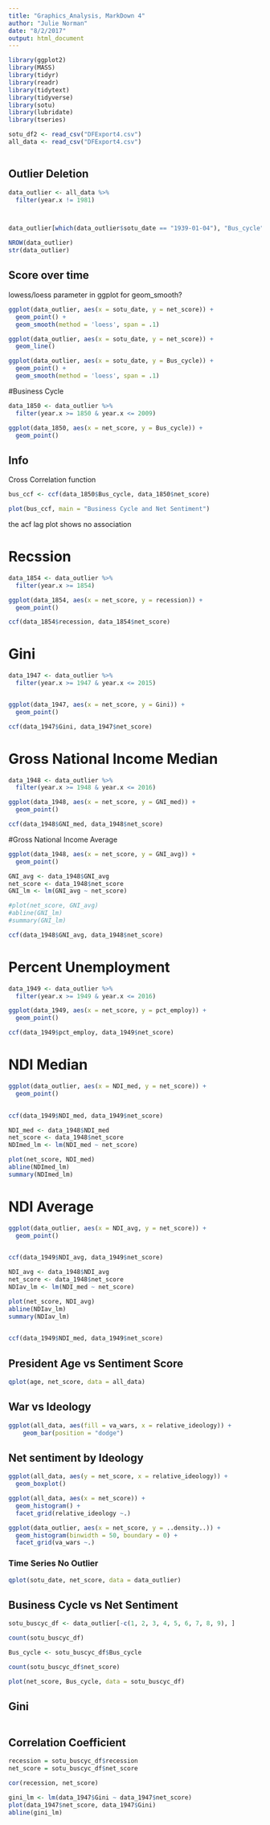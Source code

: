 ```yaml
---
title: "Graphics_Analysis, MarkDown 4"
author: "Julie Norman"
date: "8/2/2017"
output: html_document
---
```


```r
library(ggplot2)
library(MASS)
library(tidyr)
library(readr)
library(tidytext)
library(tidyverse)
library(sotu)
library(lubridate)
library(tseries)
```


```r
sotu_df2 <- read_csv("DFExport4.csv")
all_data <- read_csv("DFExport4.csv")



```



## Outlier Deletion

```r
data_outlier <- all_data %>% 
  filter(year.x != 1981)



data_outlier[which(data_outlier$sotu_date == "1939-01-04"), "Bus_cycle"] = -0.377884616

NROW(data_outlier)
str(data_outlier)
```

## Score over time


lowess/loess parameter in ggplot for geom_smooth?

```r
ggplot(data_outlier, aes(x = sotu_date, y = net_score)) +
  geom_point() +
  geom_smooth(method = 'loess', span = .1)
```

```r
ggplot(data_outlier, aes(x = sotu_date, y = net_score)) +
  geom_line()
```

```r
ggplot(data_outlier, aes(x = sotu_date, y = Bus_cycle)) +
  geom_point() +
  geom_smooth(method = 'loess', span = .1)
```

#Business Cycle

```r
data_1850 <- data_outlier %>%
  filter(year.x >= 1850 & year.x <= 2009)

ggplot(data_1850, aes(x = net_score, y = Bus_cycle)) +
  geom_point()
```




## Info

Cross Correlation function 

```r
bus_ccf <- ccf(data_1850$Bus_cycle, data_1850$net_score) 

plot(bus_ccf, main = "Business Cycle and Net Sentiment")
```
the acf lag plot shows no association


# Recssion

```r
data_1854 <- data_outlier %>%
  filter(year.x >= 1854)

ggplot(data_1854, aes(x = net_score, y = recession)) +
  geom_point()
```



```r
ccf(data_1854$recession, data_1854$net_score) 

```

# Gini 

```r
data_1947 <- data_outlier %>%
  filter(year.x >= 1947 & year.x <= 2015)


ggplot(data_1947, aes(x = net_score, y = Gini)) +
  geom_point() 

```



```r

ccf(data_1947$Gini, data_1947$net_score)
```



# Gross National Income Median

```r
data_1948 <- data_outlier %>%
  filter(year.x >= 1948 & year.x <= 2016)

ggplot(data_1948, aes(x = net_score, y = GNI_med)) +
  geom_point()
```

```r
ccf(data_1948$GNI_med, data_1948$net_score)
```

#Gross National Income Average

```r
ggplot(data_1948, aes(x = net_score, y = GNI_avg)) +
  geom_point()
```

```r
GNI_avg <- data_1948$GNI_avg
net_score <- data_1948$net_score
GNI_lm <- lm(GNI_avg ~ net_score)

#plot(net_score, GNI_avg)
#abline(GNI_lm)
#summary(GNI_lm)
```


```r
ccf(data_1948$GNI_avg, data_1948$net_score)
```

# Percent Unemployment

```r
data_1949 <- data_outlier %>%
  filter(year.x >= 1949 & year.x <= 2016)

ggplot(data_1949, aes(x = net_score, y = pct_employ)) +
  geom_point()
```

```r

ccf(data_1949$pct_employ, data_1949$net_score)
```

# NDI Median

```r
ggplot(data_outlier, aes(x = NDI_med, y = net_score)) +
  geom_point() 
  
```

```r
ccf(data_1949$NDI_med, data_1949$net_score)
```

```r
NDI_med <- data_1948$NDI_med
net_score <- data_1948$net_score
NDImed_lm <- lm(NDI_med ~ net_score)

plot(net_score, NDI_med)
abline(NDImed_lm)
summary(NDImed_lm)
```

# NDI Average

```r
ggplot(data_outlier, aes(x = NDI_avg, y = net_score)) +
  geom_point() 
  
```

```r
ccf(data_1949$NDI_avg, data_1949$net_score)
```



```r
NDI_avg <- data_1948$NDI_avg
net_score <- data_1948$net_score
NDIav_lm <- lm(NDI_med ~ net_score)

plot(net_score, NDI_avg)
abline(NDIav_lm)
summary(NDIav_lm)
  
```

```r
ccf(data_1949$NDI_med, data_1949$net_score)
```


## President Age vs Sentiment Score

```r
qplot(age, net_score, data = all_data)
```

## War vs Ideology

```r
ggplot(all_data, aes(fill = va_wars, x = relative_ideology)) +
    geom_bar(position = "dodge")
```

## Net sentiment by Ideology

```r
ggplot(all_data, aes(y = net_score, x = relative_ideology)) +
  geom_boxplot()
```

```r
ggplot(all_data, aes(x = net_score)) +
  geom_histogram() +
  facet_grid(relative_ideology ~.)
```

```r
ggplot(data_outlier, aes(x = net_score, y = ..density..)) +
  geom_histogram(binwidth = 50, boundary = 0) +
  facet_grid(va_wars ~.)
```



### Time Series No Outlier

```r
qplot(sotu_date, net_score, data = data_outlier)
```


## Business Cycle vs Net Sentiment

```r
sotu_buscyc_df <- data_outlier[-c(1, 2, 3, 4, 5, 6, 7, 8, 9), ]

count(sotu_buscyc_df)

```


```r

Bus_cycle <- sotu_buscyc_df$Bus_cycle

count(sotu_buscyc_df$net_score)

plot(net_score, Bus_cycle, data = sotu_buscyc_df)
```

## Gini

```r

```




## Correlation Coefficient 


```r
recession = sotu_buscyc_df$recession
net_score = sotu_buscyc_df$net_score

cor(recession, net_score)
```






```r
gini_lm <- lm(data_1947$Gini ~ data_1947$net_score)
plot(data_1947$net_score, data_1947$Gini)
abline(gini_lm)
```






